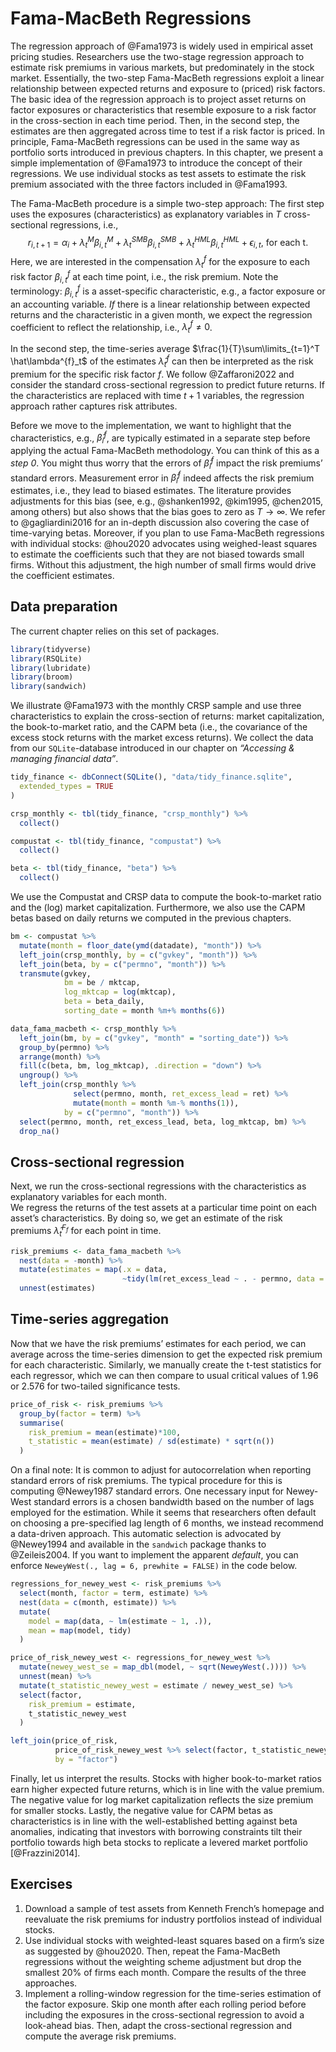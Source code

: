 # Fama-MacBeth Regressions

The regression approach of @Fama1973 is widely used in empirical asset pricing studies. 
Researchers use the two-stage regression approach to estimate risk premiums in various markets, but predominately in the stock market. 
Essentially, the two-step Fama-MacBeth regressions exploit a linear relationship between expected returns and exposure to (priced) risk factors. 
The basic idea of the regression approach is to project asset returns on factor exposures or characteristics that resemble exposure to a risk factor in the cross-section in each time period. 
Then, in the second step, the estimates are then aggregated across time to test if a risk factor is priced. 
In principle, Fama-MacBeth regressions can be used in the same way as portfolio sorts introduced in previous chapters.
In this chapter, we present a simple implementation of @Fama1973 to introduce the concept of their regressions. We use individual stocks as test assets to estimate the risk premium associated with the three factors included in @Fama1993.

The Fama-MacBeth procedure is a simple two-step approach: 
The first step uses the exposures (characteristics) as explanatory variables in $T$ cross-sectional regressions, i.e.,
$$r_{i,t+1} = \alpha_i + \lambda^{M}_t \beta^M_{i,t}  + \lambda^{SMB}_t \beta^{SMB}_{i,t} + \lambda^{HML}_t \beta^{HML}_{i,t} + \epsilon_{i,t}\text{, for each t}.$$ 
Here, we are interested in the compensation $\lambda^{f}_t$ for the exposure to each risk factor $\beta^{f}_{i,t}$ at each time point, i.e., the risk premium. Note the terminology: $\beta^{f}_{i,t}$ is a asset-specific characteristic, e.g., a factor exposure or an accounting variable. *If* there is a linear relationship between expected returns and the characteristic in a given month, we expect the regression coefficient to reflect the relationship, i.e., $\lambda_t^{f}\neq0$. 

In the second step, the time-series average $\frac{1}{T}\sum\limits_{t=1}^T \hat\lambda^{f}_t$ of the estimates $\hat\lambda^{f}_t$ can then be interpreted as the risk premium for the specific risk factor $f$. We follow @Zaffaroni2022 and consider the standard cross-sectional regression to predict future returns. If the characteristics are replaced with time $t+1$ variables, the regression approach rather captures risk attributes. 

Before we move to the implementation, we want to highlight that the characteristics, e.g., $\hat\beta^{f}_{i}$, are typically estimated in a separate step before applying the actual Fama-MacBeth methodology. You can think of this as a *step 0*. You might thus worry that the errors of $\hat\beta^{f}_{i}$ impact the risk premiums' standard errors. Measurement error in $\hat\beta^{f}_{i}$ indeed affects the risk premium estimates, i.e., they lead to biased estimates. The literature provides adjustments for this bias (see, e.g., @shanken1992, @kim1995, @chen2015, among others) but also shows that the bias goes to zero as $T \to \infty$. We refer to @gagliardini2016 for an in-depth discussion also covering the case of time-varying betas. Moreover, if you plan to use Fama-MacBeth regressions with individual stocks: @hou2020 advocates using weighed-least squares to estimate the coefficients such that they are not biased towards small firms. Without this adjustment, the high number of small firms would drive the coefficient estimates.

## Data preparation

The current chapter relies on this set of packages. 
```r
library(tidyverse)
library(RSQLite)
library(lubridate)
library(broom)
library(sandwich)
```

We illustrate @Fama1973 with the monthly CRSP sample and use three characteristics to explain the cross-section of returns: market capitalization, the book-to-market ratio, and the CAPM beta (i.e., the covariance of the excess stock returns with the market excess returns). We collect the data from our `SQLite`-database introduced in our chapter on *"Accessing & managing financial data"*.

```r
tidy_finance <- dbConnect(SQLite(), "data/tidy_finance.sqlite",
  extended_types = TRUE
)

crsp_monthly <- tbl(tidy_finance, "crsp_monthly") %>%
  collect()

compustat <- tbl(tidy_finance, "compustat") %>%
  collect()

beta <- tbl(tidy_finance, "beta") %>%
  collect()
```

We use the Compustat and CRSP data to compute the book-to-market ratio and the (log) market capitalization. 
Furthermore, we also use the CAPM betas based on daily returns we computed in the previous chapters.

```r
bm <- compustat %>%
  mutate(month = floor_date(ymd(datadate), "month")) %>%
  left_join(crsp_monthly, by = c("gvkey", "month")) %>%
  left_join(beta, by = c("permno", "month")) %>%
  transmute(gvkey,
            bm = be / mktcap,
            log_mktcap = log(mktcap),
            beta = beta_daily,
            sorting_date = month %m+% months(6))

data_fama_macbeth <- crsp_monthly %>%
  left_join(bm, by = c("gvkey", "month" = "sorting_date")) %>%
  group_by(permno) %>%
  arrange(month) %>%
  fill(c(beta, bm, log_mktcap), .direction = "down") %>%
  ungroup() %>%
  left_join(crsp_monthly %>%
              select(permno, month, ret_excess_lead = ret) %>%
              mutate(month = month %m-% months(1)),
            by = c("permno", "month")) %>%
  select(permno, month, ret_excess_lead, beta, log_mktcap, bm) %>%
  drop_na()
```

## Cross-sectional regression

Next, we run the cross-sectional regressions with the characteristics as explanatory variables for each month.  
We regress the returns of the test assets at a particular time point on each asset's characteristics. 
By doing so, we get an estimate of the risk premiums $\hat\lambda^{F_f}_t$ for each point in time. 

```r
risk_premiums <- data_fama_macbeth %>%
  nest(data = -month) %>% 
  mutate(estimates = map(.x = data, 
                         ~tidy(lm(ret_excess_lead ~ . - permno, data = .x)))) %>% 
  unnest(estimates)
```

## Time-series aggregation

Now that we have the risk premiums' estimates for each period, we can average across the time-series dimension to get the expected risk premium for each characteristic. Similarly, we manually create the t-test statistics for each regressor, which we can then compare to usual critical values of 1.96 or 2.576 for two-tailed significance tests. 

```r
price_of_risk <- risk_premiums %>%
  group_by(factor = term) %>%
  summarise(
    risk_premium = mean(estimate)*100,
    t_statistic = mean(estimate) / sd(estimate) * sqrt(n())
  )
```

On a final note: It is common to adjust for autocorrelation when reporting standard errors of risk premiums. The typical procedure for this is computing @Newey1987 standard errors. One necessary input for Newey-West standard errors is a chosen bandwidth based on the number of lags employed for the estimation. While it seems that researchers often default on choosing a pre-specified lag length of 6 months, we instead recommend a data-driven approach. This automatic selection is advocated by @Newey1994 and available in the `sandwich` package thanks to @Zeileis2004. If you want to implement the apparent *default*, you can enforce `NeweyWest(., lag = 6, prewhite = FALSE)` in the code below. 

```r
regressions_for_newey_west <- risk_premiums %>%
  select(month, factor = term, estimate) %>%
  nest(data = c(month, estimate)) %>%
  mutate(
    model = map(data, ~ lm(estimate ~ 1, .)),
    mean = map(model, tidy)
  )

price_of_risk_newey_west <- regressions_for_newey_west %>%
  mutate(newey_west_se = map_dbl(model, ~ sqrt(NeweyWest(.)))) %>%
  unnest(mean) %>%
  mutate(t_statistic_newey_west = estimate / newey_west_se) %>%
  select(factor,
    risk_premium = estimate,
    t_statistic_newey_west
  )

left_join(price_of_risk,
          price_of_risk_newey_west %>% select(factor, t_statistic_newey_west),
          by = "factor")
```

Finally, let us interpret the results. Stocks with higher book-to-market ratios earn higher expected future returns, which is in line with the value premium. The negative value for log market capitalization reflects the size premium for smaller stocks. Lastly, the negative value for CAPM betas as characteristics is in line with the well-established betting against beta anomalies, indicating that investors with borrowing constraints tilt their portfolio towards high beta stocks to replicate a levered market portfolio [@Frazzini2014].

## Exercises

1. Download a sample of test assets from Kenneth French's homepage and reevaluate the risk premiums for industry portfolios instead of individual stocks.
1. Use individual stocks with weighted-least squares based on a firm's size as suggested by @hou2020. Then, repeat the Fama-MacBeth regressions without the weighting scheme adjustment but drop the smallest 20% of firms each month. Compare the results of the three approaches. 
1. Implement a rolling-window regression for the time-series estimation of the factor exposure. Skip one month after each rolling period before including the exposures in the cross-sectional regression to avoid a look-ahead bias. Then, adapt the cross-sectional regression and compute the average risk premiums.